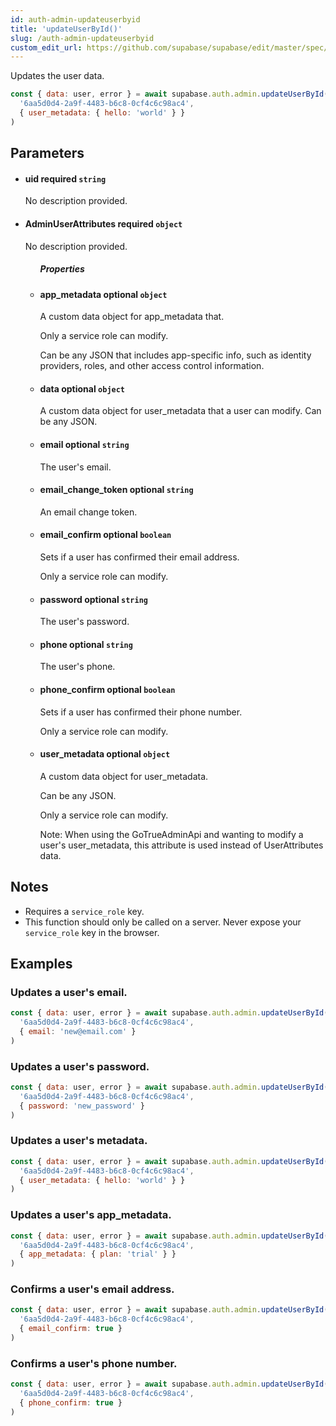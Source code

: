 ```yaml
---
id: auth-admin-updateuserbyid
title: 'updateUserById()'
slug: /auth-admin-updateuserbyid
custom_edit_url: https://github.com/supabase/supabase/edit/master/spec/supabase_js_v2_legacy.yml
---
```



Updates the user data.

```js
const { data: user, error } = await supabase.auth.admin.updateUserById(
  '6aa5d0d4-2a9f-4483-b6c8-0cf4c6c98ac4',
  { user_metadata: { hello: 'world' } }
)
```

## Parameters

<ul className="method-list-group">
  
<li className="method-list-item">
  <h4 className="method-list-item-label">
    <span className="method-list-item-label-name">
      uid
    </span>
    <span className="method-list-item-label-badge required">
      required
    </span>
    <span className="method-list-item-validation">
      <code>string</code>
    </span>
  </h4>
  <div class="method-list-item-description">

No description provided.

  </div>
  
</li>

<li className="method-list-item">
  <h4 className="method-list-item-label">
    <span className="method-list-item-label-name">
      AdminUserAttributes
    </span>
    <span className="method-list-item-label-badge required">
      required
    </span>
    <span className="method-list-item-validation">
      <code>object</code>
    </span>
  </h4>
  <div class="method-list-item-description">

No description provided.

  </div>
  
<ul className="method-list-group">
  <h5 class="method-list-title method-list-title-isChild expanded">Properties</h5>

<li className="method-list-item">
  <h4 className="method-list-item-label">
    <span className="method-list-item-label-name">
      app_metadata
    </span>
    <span className="method-list-item-label-badge false">
      optional
    </span>
    <span className="method-list-item-validation">
      <code>object</code>
    </span>
  </h4>
  <div class="method-list-item-description">

A custom data object for app_metadata that.

Only a service role can modify.

Can be any JSON that includes app-specific info, such as identity providers, roles, and other
access control information.

  </div>
  
</li>

<li className="method-list-item">
  <h4 className="method-list-item-label">
    <span className="method-list-item-label-name">
      data
    </span>
    <span className="method-list-item-label-badge false">
      optional
    </span>
    <span className="method-list-item-validation">
      <code>object</code>
    </span>
  </h4>
  <div class="method-list-item-description">

A custom data object for user_metadata that a user can modify. Can be any JSON.

  </div>
  
</li>

<li className="method-list-item">
  <h4 className="method-list-item-label">
    <span className="method-list-item-label-name">
      email
    </span>
    <span className="method-list-item-label-badge false">
      optional
    </span>
    <span className="method-list-item-validation">
      <code>string</code>
    </span>
  </h4>
  <div class="method-list-item-description">

The user's email.

  </div>
  
</li>

<li className="method-list-item">
  <h4 className="method-list-item-label">
    <span className="method-list-item-label-name">
      email_change_token
    </span>
    <span className="method-list-item-label-badge false">
      optional
    </span>
    <span className="method-list-item-validation">
      <code>string</code>
    </span>
  </h4>
  <div class="method-list-item-description">

An email change token.

  </div>
  
</li>

<li className="method-list-item">
  <h4 className="method-list-item-label">
    <span className="method-list-item-label-name">
      email_confirm
    </span>
    <span className="method-list-item-label-badge false">
      optional
    </span>
    <span className="method-list-item-validation">
      <code>boolean</code>
    </span>
  </h4>
  <div class="method-list-item-description">

Sets if a user has confirmed their email address.

Only a service role can modify.

  </div>
  
</li>

<li className="method-list-item">
  <h4 className="method-list-item-label">
    <span className="method-list-item-label-name">
      password
    </span>
    <span className="method-list-item-label-badge false">
      optional
    </span>
    <span className="method-list-item-validation">
      <code>string</code>
    </span>
  </h4>
  <div class="method-list-item-description">

The user's password.

  </div>
  
</li>

<li className="method-list-item">
  <h4 className="method-list-item-label">
    <span className="method-list-item-label-name">
      phone
    </span>
    <span className="method-list-item-label-badge false">
      optional
    </span>
    <span className="method-list-item-validation">
      <code>string</code>
    </span>
  </h4>
  <div class="method-list-item-description">

The user's phone.

  </div>
  
</li>

<li className="method-list-item">
  <h4 className="method-list-item-label">
    <span className="method-list-item-label-name">
      phone_confirm
    </span>
    <span className="method-list-item-label-badge false">
      optional
    </span>
    <span className="method-list-item-validation">
      <code>boolean</code>
    </span>
  </h4>
  <div class="method-list-item-description">

Sets if a user has confirmed their phone number.

Only a service role can modify.

  </div>
  
</li>

<li className="method-list-item">
  <h4 className="method-list-item-label">
    <span className="method-list-item-label-name">
      user_metadata
    </span>
    <span className="method-list-item-label-badge false">
      optional
    </span>
    <span className="method-list-item-validation">
      <code>object</code>
    </span>
  </h4>
  <div class="method-list-item-description">

A custom data object for user_metadata.

Can be any JSON.

Only a service role can modify.

Note: When using the GoTrueAdminApi and wanting to modify a user's user_metadata,
this attribute is used instead of UserAttributes data.

  </div>
  
</li>

</ul>

</li>

</ul>

## Notes

- Requires a `service_role` key.
- This function should only be called on a server. Never expose your `service_role` key in the browser.

## Examples

### Updates a user's email.

```js
const { data: user, error } = await supabase.auth.admin.updateUserById(
  '6aa5d0d4-2a9f-4483-b6c8-0cf4c6c98ac4',
  { email: 'new@email.com' }
)
```

### Updates a user's password.

```js
const { data: user, error } = await supabase.auth.admin.updateUserById(
  '6aa5d0d4-2a9f-4483-b6c8-0cf4c6c98ac4',
  { password: 'new_password' }
)
```

### Updates a user's metadata.

```js
const { data: user, error } = await supabase.auth.admin.updateUserById(
  '6aa5d0d4-2a9f-4483-b6c8-0cf4c6c98ac4',
  { user_metadata: { hello: 'world' } }
)
```

### Updates a user's app_metadata.

```js
const { data: user, error } = await supabase.auth.admin.updateUserById(
  '6aa5d0d4-2a9f-4483-b6c8-0cf4c6c98ac4',
  { app_metadata: { plan: 'trial' } }
)
```

### Confirms a user's email address.

```js
const { data: user, error } = await supabase.auth.admin.updateUserById(
  '6aa5d0d4-2a9f-4483-b6c8-0cf4c6c98ac4',
  { email_confirm: true }
)
```

### Confirms a user's phone number.

```js
const { data: user, error } = await supabase.auth.admin.updateUserById(
  '6aa5d0d4-2a9f-4483-b6c8-0cf4c6c98ac4',
  { phone_confirm: true }
)
```
